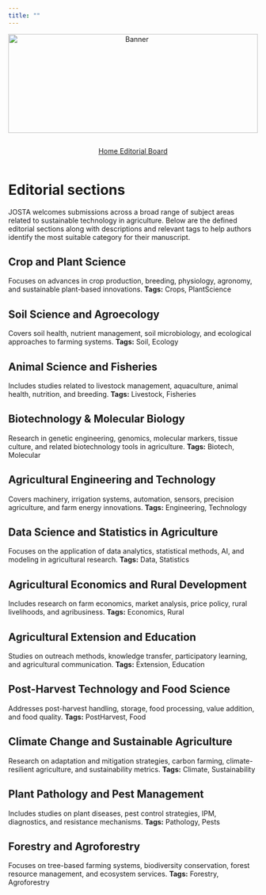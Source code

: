 ---
title: ""
---

```{=html}
<div style="text-align: center; margin-bottom: 1em;">
  <img src="websitecover.jpg"
       alt="Banner"
       style="width: 100%; max-height: 200px; object-fit: cover;">
</div>
```  

<link rel="stylesheet" href="https://cdn.jsdelivr.net/npm/bootstrap-icons/font/bootstrap-icons.css" />

<!-- Horizontal Button Group -->
<div style="display: flex; flex-wrap: wrap; gap: 1em; justify-content: center; margin-top: 1em;">
  <a href="index.qmd" class="btn btn-outline-secondary">
    <i  class="bi bi-house"></i> Home
  </a>
  <a href="editorial.qmd" class="btn btn-outline-secondary">
    <i class="	bi bi-people"></i> Editorial Board
  </a>
</div>  

# Editorial sections {.unnumbered}  

JOSTA welcomes submissions across a broad range of subject areas related to sustainable technology in agriculture. Below are the defined editorial sections along with descriptions and relevant tags to help authors identify the most suitable category for their manuscript.

## Crop and Plant Science {.unnumbered}

Focuses on advances in crop production, breeding, physiology, agronomy, and sustainable plant-based innovations. **Tags:** Crops, PlantScience

## Soil Science and Agroecology {.unnumbered}

Covers soil health, nutrient management, soil microbiology, and ecological approaches to farming systems. **Tags:** Soil, Ecology

## Animal Science and Fisheries {.unnumbered}

Includes studies related to livestock management, aquaculture, animal health, nutrition, and breeding. **Tags:** Livestock, Fisheries

## Biotechnology & Molecular Biology {.unnumbered}

Research in genetic engineering, genomics, molecular markers, tissue culture, and related biotechnology tools in agriculture. **Tags:** Biotech, Molecular

## Agricultural Engineering and Technology {.unnumbered}

Covers machinery, irrigation systems, automation, sensors, precision agriculture, and farm energy innovations. **Tags:** Engineering, Technology

## Data Science and Statistics in Agriculture {.unnumbered}

Focuses on the application of data analytics, statistical methods, AI, and modeling in agricultural research. **Tags:** Data, Statistics

## Agricultural Economics and Rural Development {.unnumbered}

Includes research on farm economics, market analysis, price policy, rural livelihoods, and agribusiness. **Tags:** Economics, Rural

## Agricultural Extension and Education {.unnumbered}

Studies on outreach methods, knowledge transfer, participatory learning, and agricultural communication. **Tags:** Extension, Education

## Post-Harvest Technology and Food Science {.unnumbered}

Addresses post-harvest handling, storage, food processing, value addition, and food quality. **Tags:** PostHarvest, Food

## Climate Change and Sustainable Agriculture {.unnumbered}

Research on adaptation and mitigation strategies, carbon farming, climate-resilient agriculture, and sustainability metrics. **Tags:** Climate, Sustainability

## Plant Pathology and Pest Management {.unnumbered}

Includes studies on plant diseases, pest control strategies, IPM, diagnostics, and resistance mechanisms. **Tags:** Pathology, Pests

## Forestry and Agroforestry {.unnumbered}

Focuses on tree-based farming systems, biodiversity conservation, forest resource management, and ecosystem services. **Tags:** Forestry, Agroforestry
